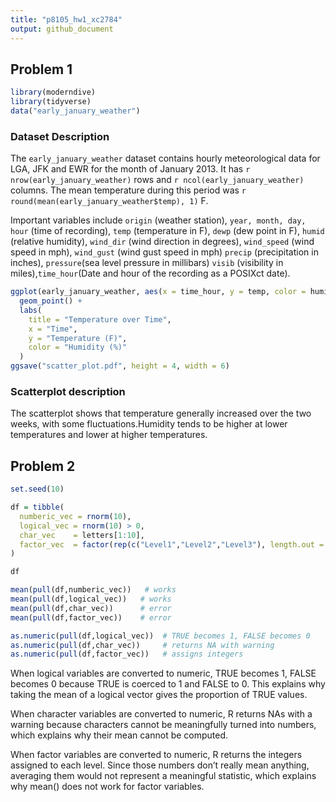 ```yaml
---
title: "p8105_hw1_xc2784"
output: github_document
---
```


## Problem 1

```r
library(moderndive)
library(tidyverse)
data("early_january_weather")
```

### Dataset Description

The `early_january_weather` dataset contains hourly meteorological data for LGA, JFK and EWR for the month of January 2013.
It has `r nrow(early_january_weather)` rows and `r ncol(early_january_weather)` columns. The mean temperature during this period was `r round(mean(early_january_weather$temp), 1)` F.  

Important variables include `origin` (weather station), `year, month, day, hour` (time of recording), `temp` (temperature in F), `dewp` (dew point in F), `humid` (relative humidity), `wind_dir` (wind direction in degrees), `wind_speed` (wind speed in mph), `wind_gust` (wind gust speed in mph) `precip` (precipitation in inches), `pressure`(sea level pressure in millibars) `visib` (visibility in miles),`time_hour`(Date and hour of the recording as a POSIXct date).

```r
ggplot(early_january_weather, aes(x = time_hour, y = temp, color = humid)) +
  geom_point() +
  labs(
    title = "Temperature over Time",
    x = "Time",
    y = "Temperature (F)",
    color = "Humidity (%)"
  ) 
ggsave("scatter_plot.pdf", height = 4, width = 6)
```

### Scatterplot description

The scatterplot shows that temperature generally increased over the two weeks, with some fluctuations.Humidity tends to be higher at lower temperatures and lower at higher temperatures.

## Problem 2

```r
set.seed(10)

df = tibble(
  numberic_vec = rnorm(10),
  logical_vec = rnorm(10) > 0,
  char_vec    = letters[1:10], 
  factor_vec  = factor(rep(c("Level1","Level2","Level3"), length.out = 10)) 
)

df
```

```r
mean(pull(df,numberic_vec))   # works
mean(pull(df,logical_vec))   # works
mean(pull(df,char_vec))      # error
mean(pull(df,factor_vec))    # error
```

```r
as.numeric(pull(df,logical_vec))  # TRUE becomes 1, FALSE becomes 0
as.numeric(pull(df,char_vec))     # returns NA with warning
as.numeric(pull(df,factor_vec))   # assigns integers
```

When logical variables are converted to numeric, TRUE becomes 1, FALSE becomes 0 because TRUE is coerced to 1 and FALSE to 0. This explains why taking the mean of a logical vector gives the proportion of TRUE values.

When character variables are converted to numeric, R returns NAs with a warning because characters cannot be meaningfully turned into numbers, which explains why their mean cannot be computed.

When factor variables are converted to numeric, R returns the integers assigned to each level. Since those numbers don’t really mean anything, averaging them would not represent a meaningful statistic, which explains why mean() does not work for factor variables.
